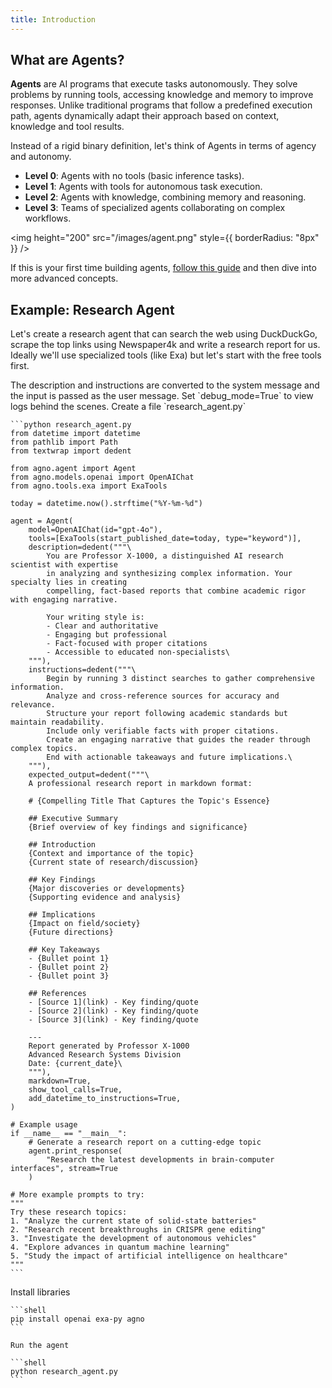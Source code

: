 ```yaml
---
title: Introduction
---
```


## What are Agents?

**Agents** are AI programs that execute tasks autonomously. They solve problems by running tools, accessing knowledge and memory to improve responses. Unlike traditional programs that follow a predefined execution path, agents dynamically adapt their approach based on context, knowledge and tool results.

Instead of a rigid binary definition, let's think of Agents in terms of agency and autonomy.

- **Level 0**: Agents with no tools (basic inference tasks).
- **Level 1**: Agents with tools for autonomous task execution.
- **Level 2**: Agents with knowledge, combining memory and reasoning.
- **Level 3**: Teams of specialized agents collaborating on complex workflows.

<img height="200" src="/images/agent.png" style={{ borderRadius: "8px" }} />

If this is your first time building agents, [follow this guide](/agents) and then dive into more advanced concepts.

## Example: Research Agent

Let's create a research agent that can search the web using DuckDuckGo, scrape the top links using Newspaper4k and write a research report for us. Ideally we'll use specialized tools (like Exa) but let's start with the free tools first.

<Note>
  The description and instructions are converted to the system message and the
  input is passed as the user message. Set `debug_mode=True` to view logs behind
  the scenes.
</Note>

<Steps>
  <Step title="Create Research Agent">
    Create a file `research_agent.py`

    ```python research_agent.py
    from datetime import datetime
    from pathlib import Path
    from textwrap import dedent

    from agno.agent import Agent
    from agno.models.openai import OpenAIChat
    from agno.tools.exa import ExaTools

    today = datetime.now().strftime("%Y-%m-%d")

    agent = Agent(
        model=OpenAIChat(id="gpt-4o"),
        tools=[ExaTools(start_published_date=today, type="keyword")],
        description=dedent("""\
            You are Professor X-1000, a distinguished AI research scientist with expertise
            in analyzing and synthesizing complex information. Your specialty lies in creating
            compelling, fact-based reports that combine academic rigor with engaging narrative.

            Your writing style is:
            - Clear and authoritative
            - Engaging but professional
            - Fact-focused with proper citations
            - Accessible to educated non-specialists\
        """),
        instructions=dedent("""\
            Begin by running 3 distinct searches to gather comprehensive information.
            Analyze and cross-reference sources for accuracy and relevance.
            Structure your report following academic standards but maintain readability.
            Include only verifiable facts with proper citations.
            Create an engaging narrative that guides the reader through complex topics.
            End with actionable takeaways and future implications.\
        """),
        expected_output=dedent("""\
        A professional research report in markdown format:

        # {Compelling Title That Captures the Topic's Essence}

        ## Executive Summary
        {Brief overview of key findings and significance}

        ## Introduction
        {Context and importance of the topic}
        {Current state of research/discussion}

        ## Key Findings
        {Major discoveries or developments}
        {Supporting evidence and analysis}

        ## Implications
        {Impact on field/society}
        {Future directions}

        ## Key Takeaways
        - {Bullet point 1}
        - {Bullet point 2}
        - {Bullet point 3}

        ## References
        - [Source 1](link) - Key finding/quote
        - [Source 2](link) - Key finding/quote
        - [Source 3](link) - Key finding/quote

        ---
        Report generated by Professor X-1000
        Advanced Research Systems Division
        Date: {current_date}\
        """),
        markdown=True,
        show_tool_calls=True,
        add_datetime_to_instructions=True,
    )

    # Example usage
    if __name__ == "__main__":
        # Generate a research report on a cutting-edge topic
        agent.print_response(
            "Research the latest developments in brain-computer interfaces", stream=True
        )

    # More example prompts to try:
    """
    Try these research topics:
    1. "Analyze the current state of solid-state batteries"
    2. "Research recent breakthroughs in CRISPR gene editing"
    3. "Investigate the development of autonomous vehicles"
    4. "Explore advances in quantum machine learning"
    5. "Study the impact of artificial intelligence on healthcare"
    """
    ```

  </Step>
  <Step title="Run the agent">
    Install libraries

    ```shell
    pip install openai exa-py agno
    ```

    Run the agent

    ```shell
    python research_agent.py
    ```

  </Step>
</Steps>

